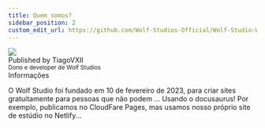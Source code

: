 ```yaml
---
title: Quem somos?
sidebar_position: 2
custom_edit_url: https://github.com/Wolf-Studios-Official/Wolf-Studio-Website/tree/main/i18n/pt-BR/docusaurus-plugin-content-docs/current
---
```

<div class="avatar">
  <img
    className="avatar__photo avatar_photo--xl"
    src="https://avatars.githubusercontent.com/u/93576144?v=4" />
  <div class="avatar_intro">
    <div class="avatar__name">Published by TiagoVXII</div>
    <small class="avatar_subtitle">
      Dono e developer de Wolf Studios
    </small>
  </div>
</div>
<Highlight color="#1F51FF">Informações</Highlight>

O Wolf Studio foi fundado em 10 de fevereiro de 2023, para criar sites gratuitamente para pessoas que não podem ... Usando o docusaurus! Por exemplo, publicamos no CloudFare Pages, mas usamos nosso próprio site de estúdio no Netlify...